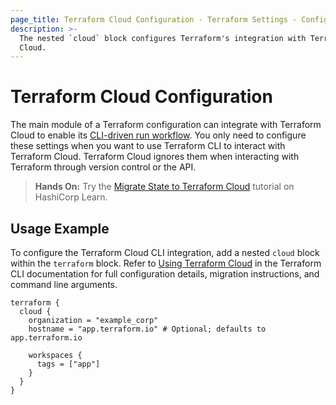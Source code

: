 ```yaml
---
page_title: Terraform Cloud Configuration - Terraform Settings - Configuration Language
description: >-
  The nested `cloud` block configures Terraform's integration with Terraform
  Cloud.
---
```


# Terraform Cloud Configuration

The main module of a Terraform configuration can integrate with Terraform Cloud to enable its [CLI-driven run workflow](/cloud-docs/run/cli). You only need to configure these settings when you want to use Terraform CLI to interact with Terraform Cloud. Terraform Cloud ignores them when interacting with
Terraform through version control or the API.

> **Hands On:** Try the [Migrate State to Terraform Cloud](https://learn.hashicorp.com/tutorials/terraform/cloud-migrate) tutorial on HashiCorp Learn.

## Usage Example

To configure the Terraform Cloud CLI integration, add a nested `cloud` block within the `terraform` block. Refer to [Using Terraform Cloud](/cli/cloud) in the Terraform CLI documentation for full configuration details, migration instructions, and command line arguments.

```hcl
terraform {
  cloud {
    organization = "example_corp"
    hostname = "app.terraform.io" # Optional; defaults to app.terraform.io

    workspaces {
      tags = ["app"]
    }
  }
}
```





